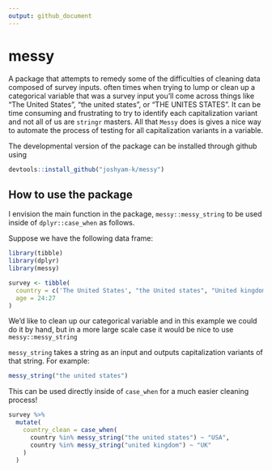 ```yaml
---
output: github_document
---
```


# messy

A package that attempts to remedy some of the difficulties of cleaning data composed of survey inputs. often times when trying to lump or clean up a categorical variable that was a survey input you'll come across things like "The United States", "the united states", or "THE UNITES STATES". It can be time consuming and frustrating to try to identify each capitalization variant and not all of us are `stringr` masters. All that `Messy` does is gives a nice way to automate the process of testing for all capitalization variants in a variable.

The developmental version of the package can be installed through github using

```r
devtools::install_github("joshyam-k/messy")
```

## How to use the package

I envision the main function in the package, `messy::messy_string` to be used inside of `dplyr::case_when` as follows.

Suppose we have the following data frame:

```r
library(tibble)
library(dplyr)
library(messy)

survey <- tibble(
  country = c('The United States', "the United states", "United kingdom", "United Kingdom"),
  age = 24:27
)
```

We'd like to clean up our categorical variable and in this example we could do it by hand, but in a more large scale case it would be nice to use `messy::messy_string`

`messy_string` takes a string as an input and outputs capitalization variants of that string. For example:

```r
messy_string("the united states")
```

This can be used directly inside of `case_when` for a much easier cleaning process!

```r
survey %>% 
  mutate(
    country_clean = case_when(
      country %in% messy_string("the united states") ~ "USA",
      country %in% messy_string("united kingdom") ~ "UK"
    )
  )
```

